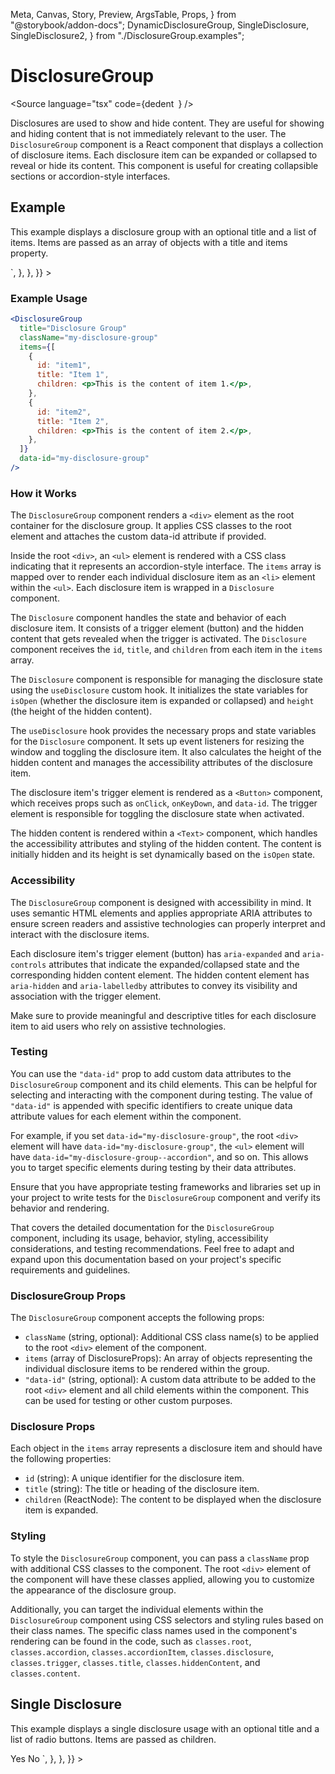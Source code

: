   Meta,
  Canvas,
  Story,
  Preview,
  ArgsTable,
  Props,
} from "@storybook/addon-docs";
  DynamicDisclosureGroup,
  SingleDisclosure,
  SingleDisclosure2,
} from "./DisclosureGroup.examples";

<Meta title="Data/DisclosureGroup" component={DisclosureGroup} />

# DisclosureGroup

<Source
  language="tsx"
  code={dedent`
  `}
/>

Disclosures are used to show and hide content. They are useful for showing and
hiding content that is not immediately relevant to the user.
The `DisclosureGroup` component is a React component that displays a collection of disclosure items.
Each disclosure item can be expanded or collapsed to reveal or hide its content.
This component is useful for creating collapsible sections or accordion-style interfaces.

## Example

This example displays a disclosure group with an optional title and a list of items.
Items are passed as an array of objects with a title and items property.

<Preview>
  <Story
    name="SingleDisclosure2"
    args={{}}
    parameters={{
      docs: {
        source: {
          code: dedent`
TBC`,
        },
      },
    }}
  >
    <SingleDisclosure2 />
  </Story>
</Preview>

<Preview>
  <Story
    name="a) Disclosure Group"
    args={{}}
    parameters={{
      docs: {
        source: {
          code: dedent`
            <DisclosureGroup
              title="Disclosure Group"
              items={items}"
            />`,
        },
      },
    }}
  >
    <DynamicDisclosureGroup />
  </Story>
</Preview>

### Example Usage

```jsx
<DisclosureGroup
  title="Disclosure Group"
  className="my-disclosure-group"
  items={[
    {
      id: "item1",
      title: "Item 1",
      children: <p>This is the content of item 1.</p>,
    },
    {
      id: "item2",
      title: "Item 2",
      children: <p>This is the content of item 2.</p>,
    },
  ]}
  data-id="my-disclosure-group"
/>
```

### How it Works

The `DisclosureGroup` component renders a `<div>` element as the root container for
the disclosure group. It applies CSS classes to the root element and attaches the
custom data-id attribute if provided.

Inside the root `<div>`, an `<ul>` element is rendered with a CSS class indicating that
it represents an accordion-style interface. The `items` array is mapped over to render
each individual disclosure item as an `<li>` element within the `<ul>`.
Each disclosure item is wrapped in a `Disclosure` component.

The `Disclosure` component handles the state and behavior of each disclosure item.
It consists of a trigger element (button) and the hidden content that gets
revealed when the trigger is activated. The `Disclosure` component receives the `id`,
`title`, and `children` from each item in the `items` array.

The `Disclosure` component is responsible for managing the disclosure state using the `useDisclosure`
custom hook. It initializes the state variables for `isOpen` (whether the disclosure item
is expanded or collapsed) and `height` (the height of the hidden content).

The `useDisclosure` hook provides the necessary props and state variables for the `Disclosure`
component. It sets up event listeners for resizing the window and toggling the disclosure item.
It also calculates the height of the hidden content and manages the accessibility
attributes of the disclosure item.

The disclosure item's trigger element is rendered as a `<Button>` component, which receives
props such as `onClick`, `onKeyDown`, and `data-id`. The trigger element is responsible
for toggling the disclosure state when activated.

The hidden content is rendered within a `<Text>` component, which handles the accessibility
attributes and styling of the hidden content. The content is initially hidden and its height
is set dynamically based on the `isOpen` state.

### Accessibility

The `DisclosureGroup` component is designed with accessibility in mind. It uses semantic
HTML elements and applies appropriate ARIA attributes to ensure screen readers and
assistive technologies can properly interpret and interact with the disclosure items.

Each disclosure item's trigger element (button) has `aria-expanded` and
`aria-controls` attributes that indicate the expanded/collapsed state and the corresponding
hidden content element. The hidden content element has `aria-hidden` and `aria-labelledby`
attributes to convey its visibility and association with the trigger element.

Make sure to provide meaningful and descriptive titles for each disclosure item to
aid users who rely on assistive technologies.

### Testing

You can use the `"data-id"` prop to add custom data attributes to the `DisclosureGroup` component and its child elements.
This can be helpful for selecting and interacting with the component during testing.
The value of `"data-id"` is appended with specific identifiers to create unique data attribute values for each element within the component.

For example, if you set `data-id="my-disclosure-group"`, the root `<div>` element will
have `data-id="my-disclosure-group"`,
the `<ul>` element will have `data-id="my-disclosure-group--accordion"`, and so on.
This allows you to target specific elements during testing by their data attributes.

Ensure that you have appropriate testing frameworks and libraries set up in your project
to write tests for the `DisclosureGroup` component and verify its behavior and rendering.

That covers the detailed documentation for the `DisclosureGroup` component, including its usage,
behavior, styling, accessibility considerations, and testing recommendations.
Feel free to adapt and expand upon this documentation based on your project's specific
requirements and guidelines.

### DisclosureGroup Props

<ArgsTable of={DisclosureGroup} />

The `DisclosureGroup` component accepts the following props:

- `className` (string, optional): Additional CSS class name(s) to be applied to the root `<div>` element of the component.
- `items` (array of DisclosureProps): An array of objects representing the individual
  disclosure items to be rendered within the group.
- `"data-id"` (string, optional): A custom data attribute to be added to the root `<div>`
  element and all child elements within the component. This can be used for testing or other custom purposes.

### Disclosure Props

Each object in the `items` array represents a disclosure item and should have the following properties:

- `id` (string): A unique identifier for the disclosure item.
- `title` (string): The title or heading of the disclosure item.
- `children` (ReactNode): The content to be displayed when the disclosure item is expanded.

### Styling

To style the `DisclosureGroup` component, you can pass a `className` prop with additional CSS classes to the
component. The root `<div>` element of the component will have these classes applied,
allowing you to customize the appearance of the disclosure group.

Additionally, you can target the individual elements within the `DisclosureGroup`
component using CSS selectors and styling rules based on their class names.
The specific class names used in the component's rendering can be found in the code,
such as `classes.root`, `classes.accordion`, `classes.accordionItem`, `classes.disclosure`,
`classes.trigger`, `classes.title`, `classes.hiddenContent`, and `classes.content`.

## Single Disclosure

This example displays a single disclosure usage with an optional title and a
list of radio buttons. Items are passed as children.

<Preview>
  <Story
    name="b) Disclosure"
    args={{}}
    parameters={{
      docs: {
        source: {
          code: dedent`
            <Disclosure id="itemId" title="Single Disclosure" data-id="disclosure">
              <RadioGroup label="Are you a wizard?" defaultValue="yes">
                <Radio value="yes">Yes</Radio>
                <Radio value="no">No</Radio>
              </RadioGroup>
            </Disclosure>`,
        },
      },
    }}
  >
    <SingleDisclosure />
  </Story>
</Preview>

